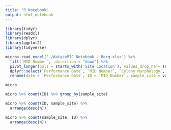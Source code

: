 ```yaml
---
title: "R Notebook"
output: html_notebook
---
```


```r
library(tidyr)
library(readxl)
library(dplyr)
library(ggplot2)
library(tidyverse)
```

```r
micro<-read_excel('./data/eMIC Notebook - Berg.xlsx') %>% 
  fill(`MID Number`, .direction = "down") %>% 
  pivot_longer(cols = starts_with('Site Location'), values_drop_na = TRUE) %>% 
  dplyr::select(`Performance Date`, `MID Number`, `Colony Morphology`, value) %>% 
  rename(date = `Performance Date`, ID = `MID Number`, sample_site = value) 

micro
```
```r
micro %>% count(ID) %>% group_by(sample_site)
```


```r
micro %>% count(ID, sample_site) %>% 
  arrange(desc(n))
```


```r
micro %>% count(sample_site, ID) %>% 
  arrange(desc(n))
```

